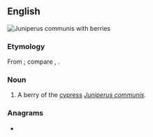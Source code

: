 {{also|ábhal}}
==English==
[[File:Juniperus communis at Valjala on 2005-08-11.jpg|right|thumb|''Juniperus communis'' with berries]]
{{wikipedia|Juniperus communis}}
{{wikispecies|Juniperus communis}}

===Etymology===
From {{etyl|ar|en}}; compare {{cog|gd|ubhal||apple}}, {{cog|pl|jabłko||apple}}.

===Noun===
{{en-noun}}

# A berry of the [[cypress]] ''[[Juniperus communis]]''.

===Anagrams===
* {{anagrams|en|Blaha|Halab}}